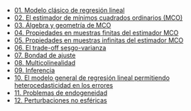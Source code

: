 - [01. Modelo clásico de regresión lineal](../2023-06-13-01-modelo-clasico-de-regresion-lineal)
- [02. El estimador de mínimos cuadrados ordinarios (MCO)](../2023-06-13-02-el-estimador-de-minimos-cuadrados-ordinarios-mco)
- [03. Álgebra y geometría de MCO](../2023-06-13-02-03-algebra-y-geometria-de-mco)
- [04. Propiedades en muestras finitas del estimador MCO](../2023-06-13-04-propiedades-en-muestras-finitas-del-estimador-mco)
- [05. Propiedades en muestras infinitas del estimador MCO](../2023-06-13-05-propiedades-en-muestras-infinitas-del-estimador-mco)
- [06. El trade-off sesgo-varianza](../2023-06-13-06-el-trade-off-sesgo-varianza)
- [07. Bondad de ajuste](../2023-06-13-07-bondad-de-ajuste)
- [08. Multicolinealidad](../2023-06-13-08-multicolinealidad)
- [09. Inferencia](../2023-06-13-09-inferencia)
- [10. El modelo general de regresión lineal permitiendo heterocedasticidad en los errores](../2023-06-13-10-el-modelo-general-de-regresion-lineal-permitiendo-heterocedasticidad-en-los-errores)
- [11. Problemas de endogeneidad](../2023-06-13-11-problemas-de-endogeneidad)
- [12. Perturbaciones no esféricas](../2023-06-13-12-perturbaciones-no-esfericas)
